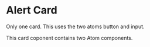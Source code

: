 # Alert Card

Only one card. This uses the two atoms button and input.

This card coponent contains two Atom components.